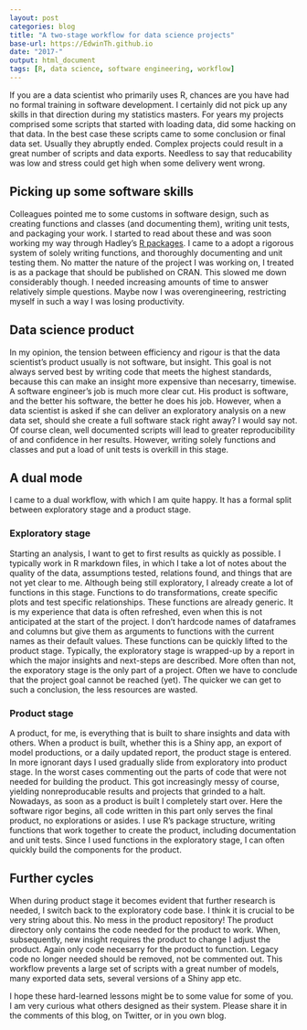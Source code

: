 ```yaml
---
layout: post
categories: blog
title: "A two-stage workflow for data science projects"
base-url: https://EdwinTh.github.io
date: "2017-"
output: html_document
tags: [R, data science, software engineering, workflow]
---
```


If you are a data scientist who primarily uses R, chances are you have had no formal training in software development. I certainly did not pick up any skills in that direction during my statistics masters. For years my projects comprised some scripts that started with loading data, did some hacking on that data. In the best case these scripts came to some conclusion or final data set. Usually they abruptly ended. Complex projects could result in a great number of scripts and data exports. Needless to say that reducability was low and stress could get high when some delivery went wrong.

## Picking up some software skills

Colleagues pointed me to some customs in software design, such as creating functions and classes (and documenting them), writing unit tests, and packaging your work. I started to read about these and was soon working my way through Hadley's [R packages](http://r-pkgs.had.co.nz/). I came to a adopt a rigorous system of solely writing functions, and thoroughly documenting and unit testing them. No matter the nature of the project I was working on, I treated is as a package that should be published on CRAN. This slowed me down considerably though. I needed increasing amounts of time to answer relatively simple questions. Maybe now I was overengineering, restricting myself in such a way I was losing productivity.

## Data science product

In my opinion, the tension between efficiency and rigour is that the data scientist's product usually is not software, but insight. This goal is not always served best by writing code that meets the highest standards, because this can make an insight more expensive than necesarry, timewise. A software engineer's job is much more clear cut. His product is software, and the better his software, the better he does his job. However, when a data scientist is asked if she can deliver an exploratory analysis on a new data set, should she create a full software stack right away? I would say not. Of course clean, well documented scripts will lead to greater reproducibility of and confidence in her results. However, writing solely functions and classes and put a load of unit tests is overkill in this stage.

## A dual mode

I came to a dual workflow, with which I am quite happy. It has a formal split between exploratory stage and a product stage.

### Exploratory stage

Starting an analysis, I want to get to first results as quickly as possible. I typically work in R markdown files, in which I take a lot of notes about the quality of the data, assumptions tested, relations found, and things that are not yet clear to me. Although being still exploratory, I already create a lot of functions in this stage. Functions to do transformations, create specific plots and test specific relationships. These functions are already generic. It is my experience that data is often refreshed, even when this is not anticipated at the start of the project. I don't hardcode names of dataframes and columns but give them as arguments to functions with the current names as their default values. These functions can be quickly lifted to the product stage. Typically, the exploratory stage is wrapped-up by a report in which the major insights and next-steps are described. More often than not, the exporatory stage is the only part of a project. Often we have to conclude that the project goal cannot be reached (yet). The quicker we can get to such a conclusion, the less resources are wasted.

### Product stage

A product, for me, is everything that is built to share insights and data with others. When a product is built, whether this is a Shiny app, an export of model productions, or a daily updated report, the product stage is entered. In more ignorant days I used gradually slide from exploratory into product stage. In the worst cases commenting out the parts of code that were not needed for building the product. This got increasingly messy of course, yielding nonreproducable results and projects that grinded to a halt. Nowadays, as soon as a product is built I completely start over. Here the software rigor begins, all code written in this part only serves the final product, no explorations or asides. I use R's package structure, writing functions that work together to create the product, including documentation and unit tests. Since I used functions in the exploratory stage, I can often quickly build the components for the product.

## Further cycles

When during product stage it becomes evident that further research is needed, I switch back to the exploratory code base. I think it is crucial to be very string about this. No mess in the product repository! The product directory only contains the code needed for the product to work. When, subsequently, new insight requires the product to change I adjust the product. Again only code necesarry for the product to function. Legacy code no longer needed should be removed, not be commented out. This workflow prevents a large set of scripts with a great number of models, many exported data sets, several versions of a Shiny app etc. 

I hope these hard-learned lessons might be to some value for some of you. I am very curious what others designed as their system. Please share it in the comments of this blog, on Twitter, or in you own blog. 
